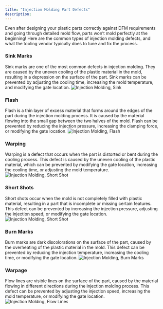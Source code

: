 ```yaml
---
title: "Injection Molding Part Defects"
description:
---
```

Even after designing your plastic parts correctly against DFM requirements and going through detailed mold flow, parts won’t mold perfectly at the beginning! Here are the common types of injection molding defects, and what the tooling vendor typically does to tune and fix the process.

### Sink Marks
Sink marks are one of the most common defects in injection molding. They are caused by the uneven cooling of the plastic material in the mold, resulting in a depression on the surface of the part. Sink marks can be prevented by adjusting the cooling time, increasing the mold temperature, and modifying the gate location.
![Injection Molding, Sink](/images/sink.png)

### Flash
Flash is a thin layer of excess material that forms around the edges of the part during the injection molding process. It is caused by the material flowing into the small gap between the two halves of the mold. Flash can be prevented by reducing the injection pressure, increasing the clamping force, or modifying the gate location.
![Injection Molding, Flash](/images/flash.png)

### Warping
Warping is a defect that occurs when the part is distorted or bent during the cooling process. This defect is caused by the uneven cooling of the plastic material, which can be prevented by modifying the gate location, increasing the cooling time, or adjusting the mold temperature.
![Injection Molding, Short Shot](/images/warpage.png)

### Short Shots
Short shots occur when the mold is not completely filled with plastic material, resulting in a part that is incomplete or missing certain features. This defect can be prevented by increasing the injection pressure, adjusting the injection speed, or modifying the gate location.
![Injection Molding, Short Shot](/images/short_shot.png)

### Burn Marks
Burn marks are dark discolorations on the surface of the part, caused by the overheating of the plastic material in the mold. This defect can be prevented by reducing the injection temperature, increasing the cooling time, or modifying the gate location.
![Injection Molding, Burn Marks](/images/burn_marks.png)

### Warpage
Flow lines are visible lines on the surface of the part, caused by the material flowing in different directions during the injection molding process. This defect can be prevented by adjusting the injection speed, increasing the mold temperature, or modifying the gate location.
![Injection Molding, Flow Lines](/images/flow_lines.png)